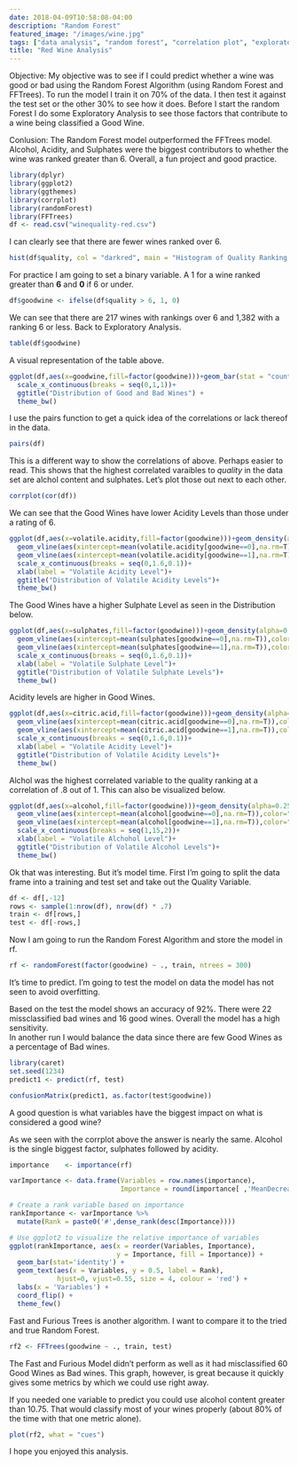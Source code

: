 ```yaml
---
date: 2018-04-09T10:58:08-04:00
description: "Random Forest"
featured_image: "/images/wine.jpg"
tags: ["data analysis", "random forest", "correlation plot", "exploratory analysis"]
title: "Red Wine Analysis"
---
```


Objective:
My objective was to see if I could predict whether a wine was good or bad using the Random Forest Algorithm (using Random Forest and FFTrees).  To run the model I train it on 70% of the data.  I then test it against the test set or the other 30% to see how it does.  Before I start the random Forest I do some Exploratory Analysis to see those factors that contribute to a wine being classified a Good Wine.


Conlusion:  The Random Forest model outperformed the FFTrees model.  Alcohol, Acidity, and Sulphates were the biggest contributors to whether the wine was ranked greater than 6.  Overall, a fun project and good practice.

```r
library(dplyr)
library(ggplot2)
library(ggthemes)
library(corrplot)
library(randomForest)
library(FFTrees)
df <- read.csv("winequality-red.csv")

```

I can clearly see that there are fewer wines ranked over 6.   




```r
hist(df$quality, col = "darkred", main = "Histogram of Quality Ranking of Wine", xlab = "Quality Ranking")

```

For practice I am going to set a binary variable.  A 1 for a wine ranked greater than **6** and **0** if 6 or under. 


```r
df$goodwine <- ifelse(df$quality > 6, 1, 0)
```


We can see that there are 217 wines with rankings over 6 and 1,382 with a ranking 6 or less.  Back to Exploratory Analysis.

```r
table(df$goodwine)
```

A visual representation of the table above.

```r
ggplot(df,aes(x=goodwine,fill=factor(goodwine)))+geom_bar(stat = "count",position = "dodge")+
  scale_x_continuous(breaks = seq(0,1,1))+
  ggtitle("Distribution of Good and Bad Wines") +
  theme_bw()
```



I use the pairs function to get a quick idea of the correlations or lack thereof in the data.  

```r
pairs(df)
```

This is a different way to show the correlations of above.  Perhaps easier to read.  This shows that the highest correlated varaibles to *quality* in the data set are alchol content and sulphates.  Let's plot those out next to each other.



```r
corrplot(cor(df))
```



We can see that the Good Wines have lower Acidity Levels than those under a rating of 6.


```r
ggplot(df,aes(x=volatile.acidity,fill=factor(goodwine)))+geom_density(alpha=0.25)+
  geom_vline(aes(xintercept=mean(volatile.acidity[goodwine==0],na.rm=T)),color="red",linetype="dashed",lwd=1)+
  geom_vline(aes(xintercept=mean(volatile.acidity[goodwine==1],na.rm=T)),color="blue",linetype="dashed",lwd=1)+
  scale_x_continuous(breaks = seq(0,1.6,0.1))+
  xlab(label = "Volatile Acidity Level")+
  ggtitle("Distribution of Volatile Acidity Levels")+
  theme_bw()
```

The Good Wines have a higher Sulphate Level as seen in the Distribution below.

```r
ggplot(df,aes(x=sulphates,fill=factor(goodwine)))+geom_density(alpha=0.25)+
  geom_vline(aes(xintercept=mean(sulphates[goodwine==0],na.rm=T)),color="red",linetype="dashed",lwd=1)+
  geom_vline(aes(xintercept=mean(sulphates[goodwine==1],na.rm=T)),color="blue",linetype="dashed",lwd=1)+
  scale_x_continuous(breaks = seq(0,1.6,0.1))+
  xlab(label = "Volatile Sulphate Level")+
  ggtitle("Distribution of Volatile Sulphate Levels")+
  theme_bw()
```


Acidity levels are higher in Good Wines.


```r
ggplot(df,aes(x=citric.acid,fill=factor(goodwine)))+geom_density(alpha=0.25)+
  geom_vline(aes(xintercept=mean(citric.acid[goodwine==0],na.rm=T)),color="red",linetype="dashed",lwd=1)+
  geom_vline(aes(xintercept=mean(citric.acid[goodwine==1],na.rm=T)),color="blue",linetype="dashed",lwd=1)+
  scale_x_continuous(breaks = seq(0,1.6,0.1))+
  xlab(label = "Volatile Acidity Level")+
  ggtitle("Distribution of Volatile Acidity Levels")+
  theme_bw()
```

Alchol was the highest correlated variable to the quality ranking at a correlation of .8 out of 1.  This can also be visualized below.

```r
ggplot(df,aes(x=alcohol,fill=factor(goodwine)))+geom_density(alpha=0.25)+
  geom_vline(aes(xintercept=mean(alcohol[goodwine==0],na.rm=T)),color="red",linetype="dashed",lwd=1)+
  geom_vline(aes(xintercept=mean(alcohol[goodwine==1],na.rm=T)),color="blue",linetype="dashed",lwd=1)+
  scale_x_continuous(breaks = seq(1,15,2))+
  xlab(label = "Volatile Alchohol Level")+
  ggtitle("Distribution of Volatile Alcohol Levels")+
  theme_bw()
```

Ok that was interesting.  But it's model time. First I'm going to split the data frame into a training and test set and take out the Quality Variable.


```r

df <- df[,-12]
rows <- sample(1:nrow(df), nrow(df) * .7)
train <- df[rows,]
test <- df[-rows,]


```

Now I am going to run the Random Forest Algorithm and store the model in rf.  

```r
rf <- randomForest(factor(goodwine) ~ ., train, ntrees = 300)


```

It's time to predict.  I'm going to test the model on data the model has not seen to avoid overfitting.


Based on the test the model shows an accuracy of 92%.  There were 22 missclassified bad wines and 16 good wines.  Overall the model has a high sensitivity.  
In another run I would balance the data since there are few Good Wines as a percentage of Bad wines.

```r
library(caret)
set.seed(1234)
predict1 <- predict(rf, test)

confusionMatrix(predict1, as.factor(test$goodwine))
```

A good question is what variables have the biggest impact on what is considered a good wine?  

As we seen with the corrplot above the answer is nearly the same.  Alcohol is the single biggest factor, sulphates followed by acidity.



```r
importance    <- importance(rf)

varImportance <- data.frame(Variables = row.names(importance), 
                            Importance = round(importance[ ,'MeanDecreaseGini'],2))

# Create a rank variable based on importance
rankImportance <- varImportance %>%
  mutate(Rank = paste0('#',dense_rank(desc(Importance))))

# Use ggplot2 to visualize the relative importance of variables
ggplot(rankImportance, aes(x = reorder(Variables, Importance), 
                           y = Importance, fill = Importance)) +
  geom_bar(stat='identity') + 
  geom_text(aes(x = Variables, y = 0.5, label = Rank),
            hjust=0, vjust=0.55, size = 4, colour = 'red') +
  labs(x = 'Variables') +
  coord_flip() + 
  theme_few()
```

Fast and Furious Trees is another algorithm.  I want to compare it to the tried and true Random Forest.

```r


rf2 <- FFTrees(goodwine ~ ., train, test)

```

The Fast and Furious Model didn't perform as well as it had misclassified 60 Good Wines as Bad wines.  This graph, however, is great because it quickly gives some metrics by which we could use right away.  

If you needed one variable to predict you could use alcohol content greater than 10.75.  That would classify most of your wines properly (about 80% of the time with that one metric alone).  

```r
plot(rf2, what = "cues")

```

I hope you enjoyed this analysis.


